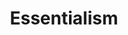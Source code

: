 ---
title: "Essentialism"
bookCover: "/assets/book-covers/essentialism.jpg"
bookAuthor: "Greg Mc Keown"
rating: 4
done: false
tags: []
summary: false
detailedNotes: false
amazonLink: ""
amazonAffiliateLink: ""
---